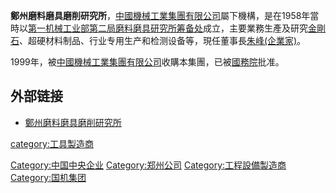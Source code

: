'''鄭州磨料磨具磨削研究所'''，[[中國機械工業集團有限公司|中國機械工業集團有限公司]]屬下機構，是在1958年當時以[[第一机械工业部第二局磨料磨具研究所筹备处|第一机械工业部第二局磨料磨具研究所筹备处]]成立，主要業務生產及研究[[金剛石|金剛石]]、超硬材料制品、行业专用生产和检测设备等，現任董事長[[朱峰(企業家)|朱峰(企業家)]]。

1999年，被[[中國機械工業集團有限公司|中國機械工業集團有限公司]]收購本集團，已被[[中华人民共和国国务院|國務院]]批准。

== 外部链接 ==
* [http://www.zzsm.com 鄭州磨料磨具磨削研究所] {{Wayback|url=http://www.zzsm.com/ |date=20200215202609 }}

[[Category:中国中央企业|Category:中国中央企业]]
[[Category:郑州公司|Category:郑州公司]]
[[Category:工程設備製造商|Category:工程設備製造商]]
[[Category:国机集团|Category:国机集团]]
[[category:工具製造商|category:工具製造商]]